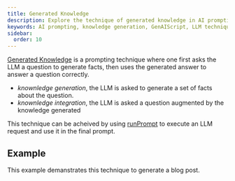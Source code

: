 ```yaml
---
title: Generated Knowledge
description: Explore the technique of generated knowledge in AI prompting to enhance accuracy in answering questions.
keywords: AI prompting, knowledge generation, GenAIScript, LLM techniques, information integration
sidebar:
  order: 10
---
```


[Generated Knowledge](https://learnprompting.org/docs/intermediate/generated_knowledge)
is a prompting technique where one first asks the LLM a question to generate facts, 
then uses the generated answer to answer a question correctly.

- _knownledge generation_, the LLM is asked to generate a set of facts about the question.
- _knownledge integration_, the LLM is asked a question augmented by the knowledge generated

This technique can be acheived by using [runPrompt](/genaiscript/reference/scripts/inline-prompts)
to execute an LLM request and use it in the final prompt.

## Example

This example demanstrates this technique to generate a blog post.

<Code code={importedCode} wrap={true} lang="js" />

